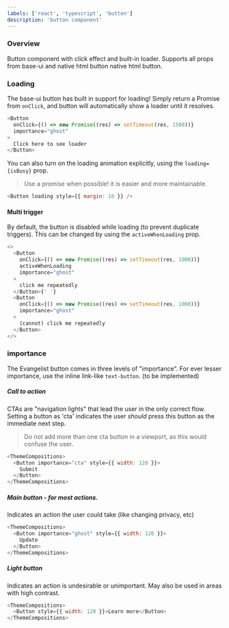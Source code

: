 ```yaml
---
labels: ['react', 'typescript', 'button']
description: 'button component'
---
```



### Overview

Button component with click effect and built-in loader.
Supports all props from base-ui and native html button native html button.

### Loading

The base-ui button has built in support for loading!
Simply return a Promise from `onClick`, and button will automatically show a loader until it resolves.

```js live=true
<Button
  onClick={() => new Promise((res) => setTimeout(res, 1500))}
  importance="ghost"
>
  Click here to see loader
</Button>
```

You can also turn on the loading animation explicitly, using the `loading={isBusy}` prop.

> Use a promise when possible! it is easier and more maintainable.

```js live=true
<Button loading style={{ margin: 16 }} />
```

#### Multi trigger

By default, the button is disabled while loading (to prevent duplicate triggers). This can be changed by using the `activeWhenLoading` prop.

```js live=true
<>
  <Button
    onClick={() => new Promise((res) => setTimeout(res, 1000))}
    activeWhenLoading
    importance="ghost"
  >
    click me repeatedly
  </Button>{' '}
  <Button
    onClick={() => new Promise((res) => setTimeout(res, 1000))}
    importance="ghost"
  >
    (cannot) click me repeatedly
  </Button>
</>
```

### importance

The Evangelist button comes in three levels of "importance".
For ever lesser importance, use the inline link-like `text-button`. (to be implemented)

##### Call to action

CTAs are "navigation lights" that lead the user in the only correct flow.
Setting a button as 'cta' indicates the user _should_ press this button as the immediate next step.

> Do not add more than one cta button in a viewport, as this would confuse the user.

```js live
<ThemeCompositions>
  <Button importance="cta" style={{ width: 120 }}>
    Submit
  </Button>
</ThemeCompositions>
```

##### Main button - for most actions.

Indicates an action the user could take (like changing privacy, etc)

```js live
<ThemeCompositions>
  <Button importance="ghost" style={{ width: 120 }}>
    Update
  </Button>
</ThemeCompositions>
```

##### Light button

Indicates an action is undesirable or unimportant.
May also be used in areas with high contrast.

```js live
<ThemeCompositions>
  <Button style={{ width: 120 }}>Learn more</Button>
</ThemeCompositions>
```
